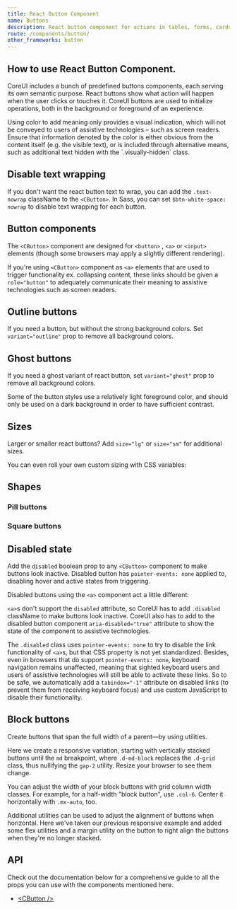 ```yaml
---
title: React Button Component
name: Buttons
description: React button component for actions in tables, forms, cards, and more. CoreUI for React.js provides various styles, states, and size. Ready to use and easy to customize.
route: /components/button/
other_frameworks: button
---
```


## How to use React Button Component.

CoreUI includes a bunch of predefined buttons components, each serving its own semantic purpose. React buttons show what action will happen when the user clicks or touches it. CoreUI buttons are used to initialize operations, both in the background or foreground of an experience.

<ExampleSnippet component="ButtonExample" componentName="React Button" />

<Callout color="info" title="Conveying meaning to assistive technologies">
  Using color to add meaning only provides a visual indication, which will not be conveyed to users
  of assistive technologies – such as screen readers. Ensure that information denoted by the color
  is either obvious from the content itself (e.g. the visible text), or is included through
  alternative means, such as additional text hidden with the `.visually-hidden` class.
</Callout>

## Disable text wrapping

If you don't want the react button text to wrap, you can add the `.text-nowrap` className to the `<CButton>`. In Sass, you can set `$btn-white-space: nowrap` to disable text wrapping for each button.

## Button components

The `<CButton>` component are designed for `<button>` , `<a>` or `<input>` elements (though some browsers may apply a slightly different rendering).

If you're using `<CButton>` component as `<a>` elements that are used to trigger functionality ex. collapsing content, these links should be given a `role="button"` to adequately communicate their meaning to assistive technologies such as screen readers.

<ExampleSnippet component="ButtonComponentsExample" componentName="React Button" />

## Outline buttons

If you need a button, but without the strong background colors. Set `variant="outline"` prop to remove all background colors.

<ExampleSnippet component="ButtonOutlineExample" componentName="React Button" />

## Ghost buttons

If you need a ghost variant of react button, set `variant="ghost"` prop to remove all background colors.

<ExampleSnippet component="ButtonGhostExample" componentName="React Button" />

<Callout color="info">
  Some of the button styles use a relatively light foreground color, and should only be used on a
  dark background in order to have sufficient contrast.
</Callout>

## Sizes

Larger or smaller react buttons? Add `size="lg"` or `size="sm"` for additional sizes.

<ExampleSnippet component="ButtonSizesExample" componentName="React Button" />

<ExampleSnippet component="ButtonSizes2Example" componentName="React Button" />

You can even roll your own custom sizing with CSS variables:

<ExampleSnippet component="ButtonSizes3Example" componentName="React Button" />

## Shapes

### Pill buttons

<ExampleSnippet component="ButtonShapePillExample" componentName="React Button" />

### Square buttons

<ExampleSnippet component="ButtonShapeSquareExample" componentName="React Button" />

## Disabled state

Add the `disabled` boolean prop to any `<CButton>` component to make buttons look inactive. Disabled button has `pointer-events: none` applied to, disabling hover and active states from triggering.

<ExampleSnippet component="ButtonDisabledExample" componentName="React Button" />

Disabled buttons using the `<a>` component act a little different:

`<a>`s don't support the `disabled` attribute, so CoreUI has to add `.disabled` className to make buttons look inactive. CoreUI also has to add to the disabled button component `aria-disabled="true"` attribute to show the state of the component to assistive technologies.

<ExampleSnippet component="ButtonDisabled2Example" componentName="React Button" />

The `.disabled` class uses `pointer-events: none` to try to disable the link functionality of `<a>`s, but that CSS property is not yet standardized. Besides, even in browsers that do support `pointer-events: none`, keyboard navigation remains unaffected, meaning that sighted keyboard users and users of assistive technologies will still be able to activate these links. So to be safe, we automatically add a `tabindex="-1"` attribute on disabled links (to prevent them from receiving keyboard focus) and use custom JavaScript to disable their functionality.

## Block buttons

Create buttons that span the full width of a parent—by using utilities.

<ExampleSnippet component="ButtonBlockExample" componentName="React Button" />

Here we create a responsive variation, starting with vertically stacked buttons until the `md` breakpoint, where `.d-md-block` replaces the `.d-grid` class, thus nullifying the `gap-2` utility. Resize your browser to see them change.

<ExampleSnippet component="ButtonBlock2Example" componentName="React Button" />

You can adjust the width of your block buttons with grid column width classes. For example, for a half-width "block button", use `.col-6`. Center it horizontally with `.mx-auto`, too.

<ExampleSnippet component="ButtonBlock3Example" componentName="React Button" />

Additional utilities can be used to adjust the alignment of buttons when horizontal. Here we've taken our previous responsive example and added some flex utilities and a margin utility on the button to right align the buttons when they're no longer stacked.

<ExampleSnippet component="ButtonBlock4Example" componentName="React Button" />

## API

Check out the documentation below for a comprehensive guide to all the props you can use with the components mentioned here.

- [&lt;CButton /&gt;](./api/#cbutton)
